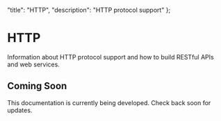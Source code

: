   "title": "HTTP",
  "description": "HTTP protocol support"
};

# HTTP

Information about HTTP protocol support and how to build RESTful APIs and web services.

## Coming Soon

This documentation is currently being developed. Check back soon for updates. 